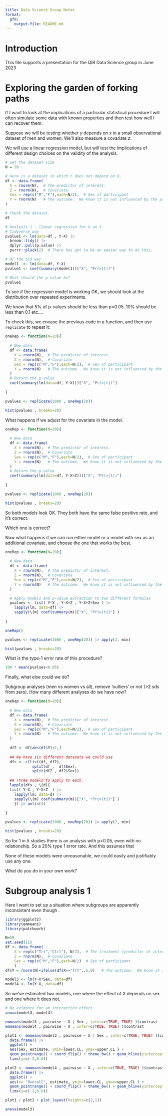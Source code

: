 ```yaml
---
title: Data Science Group Notes
format: 
  gfm:
    output-file: README.md
---
```


# Introduction

This file supports a presentation for the QIB Data Science group in June 2023

# Exploring the garden of forking paths

If I want to look at the implications of a particular statistical procedure I will often simulate some data with known properties and then test how well I can recover them.

Suppose we will be testing whether $y$ depends on $x$ in a small observational dataset of men and women.  We'll also measure a covariate $z$.

We will use a linear regression model, but will test the implications of different design choices on the validity of the analysis.

```r

# Set the dataset size
N = 20

# Here is a dataset in which Y does not depend on X.
df <- data.frame(
  X = rnorm(N),  # The predictor of interest.
  Z = rnorm(N),  # Covariate
  Sex = rep(c("M","F"),each=N/2),  # Sex of participant
  Y = rnorm(N)   # The outcome.  We know it is not influenced by the predictor.
)

# Check the dataset.
df

# Analysis 1 - linear regression for X on Y.
# Tidyverse way
pvalue1 <- lm(data=df , Y~X) |> 
  broom::tidy() |> 
  dplyr::pull(p.value) |> 
  purrr::pluck(2)  # There has got to be an easier way to do this.

# Or the old way
model1  <- lm(data=df, Y~X)
pvalue1 <- coef(summary(model1))["X", "Pr(>|t|)"]

# What should the p-value be?
pvalue1

```

To see if the regression model is working OK, we should look at the distribution over repeated experiments.

We know that 5% of p-values should be less than p=0.05. 10% should be less than 0.1 etc....

To check this, we encase the previous code in a function, and then use `replicate` to repeat it:

```r

oneRep <- function(N=20){
  
  # New data
  df <- data.frame(
    X = rnorm(N),  # The predictor of interest.
    Z = rnorm(N),  # Covariate
    Sex = rep(c("M","F"),each=N/2),  # Sex of participant
    Y = rnorm(N)   # The outcome.  We know it is not influenced by the predictor.
  )
  # Return the p-value
  coef(summary(lm(data=df, Y~X)))["X", "Pr(>|t|)"]
  
}

pvalues <- replicate(1000 , oneRep(20))

hist(pvalues , breaks=20)

```

What happens if we adjust for the covariate in the model.

```r

oneRep <- function(N=20){
  
  # New data
  df <- data.frame(
    X = rnorm(N),  # The predictor of interest.
    Z = rnorm(N),  # Covariate
    Sex = rep(c("M","F"),each=N/2),  # Sex of participant
    Y = rnorm(N)   # The outcome.  We know it is not influenced by the predictor.
  )
  # Return the p-value
  coef(summary(lm(data=df, Y~X+Z)))["X", "Pr(>|t|)"]
  
}

pvalues <- replicate(1000 , oneRep(20))

hist(pvalues , breaks=20)

```

So both models look OK.  They both have the same false positive rate, and it's correct.

Which one is correct?

Now what happens if we can run either model or a model with sex as an additional covariate, and choose the one that works the best.

```r

oneRep <- function(N=20){
  
  # New data
  df <- data.frame(
    X = rnorm(N),  # The predictor of interest.
    Z = rnorm(N),  # Covariate
    Sex = rep(c("M","F"),each=N/2),  # Sex of participant
    Y = rnorm(N)   # The outcome.  We know it is not influenced by the predictor.
  )

  # Apply models and p-value extraction to two different formulas
  pvalues <- list( Y~X , Y~X+Z , Y~X+Z+Sex ) |> 
    lapply(lm, data=df) |> 
    sapply(\(m) coef(summary(m))["X", "Pr(>|t|)"] )
  
}

oneRep()

pvalues <- replicate(1000 , oneRep(20)) |> apply(2, min)

hist(pvalues , breaks=20)

```

What is the type-1 error rate of this procedure?

```r
100 * mean(pvalues<0.05)
```

Finally, what else could we do?

Subgroup analyses (men vs women vs all), remove 'outliers' or not (>2 sds from zero).  How many different analyses do we have now?

```r
oneRep <- function(N=20){
  
  # New data
  df <- data.frame(
    X = rnorm(N),  # The predictor of interest.
    Z = rnorm(N),  # Covariate
    Sex = rep(c("M","F"),each=N/2),  # Sex of participant
    Y = rnorm(N)   # The outcome.  We know it is not influenced by the predictor.
  )
  
  df2 <- df[abs(df$Y)<2,]
  
  ## We have six different datasets we could use
  dfs <- c(list(df, df2),
            split(df ,  df$Sex), 
            split(df2 , df2$Sex))
  
  ## Three models to apply to each.
  lapply(dfs , \(d){
  list( Y~X , Y~X+Z  ) |> 
    lapply(lm, data=d) |> 
    sapply(\(m) coef(summary(m))["X", "Pr(>|t|)"] )
    }) |> unlist()
  
}

pvalues <- replicate(1000 , oneRep(20)) |> apply(2, min)

hist(pvalues , breaks=20)


```



So for 1 in 5 studies there is an analysis with p<0.05, even with no relationship.  So a 20% type 1 error rate.  And this assumes that 

None of these models were unreasonable, we could easily and justifiably use any one.

What do you do in your own work?


# Subgroup analysis 1

Here I want to set up a situation where subgroups are apparently inconsistent even though .

```r
library(ggplot2)
library(emmeans)
library(patchwork)

N=50
set.seed(11)
df <- data.frame(
    X = rep(c("Trt","Ctrl"), N/2),  # The treatment (predictor of interest)
    Z = rnorm(N),  # Covariate
    Sex = rep(c("M","F"),each=N/2)  # Sex of participant
    )
df$Y = rnorm(N)+ifelse(df$X=="Trt",.5,0)   # The outcome.  We know it is influenced by the predictor, but this is not affected by sex.

model3 <- lm(Y~X*Sex, data=df)
model4 <- lm(Y~X, data=df)

```

So we've estimated two models, one where the effect of X depends on sex and one where it does not.

```r

# No evidence for an interaction effect.
anova(model3, model4)

emmeans(model3 , pairwise ~ X | Sex , infer=c(TRUE, TRUE) )$contrast
emmeans(model4 , pairwise ~ X , infer=c(TRUE, TRUE) )$contrast

plot1 <- emmeans(model3 , pairwise ~ X | Sex , infer=c(TRUE, TRUE) )$contrast |> 
  data.frame() |>
  ggplot() + 
  aes(Sex, estimate, ymin=lower.CL, ymax=upper.CL ) + 
  geom_pointrange() + coord_flip() + theme_bw() + geom_hline(yintercept=0)+ 
  lims(y=c(-2,0.6))

plot2 <- emmeans(model4 , pairwise ~ X , infer=c(TRUE, TRUE) )$contrast |> 
  data.frame() |>
  ggplot() + 
  aes(x= "Overall", estimate, ymin=lower.CL, ymax=upper.CL ) + 
  geom_pointrange() + coord_flip() + theme_bw() + geom_hline(yintercept=0) + 
  lims(y=c(-2,0.6))

plot1 / plot2 + plot_layout(heights=c(2,1))

anova(model3)



```

